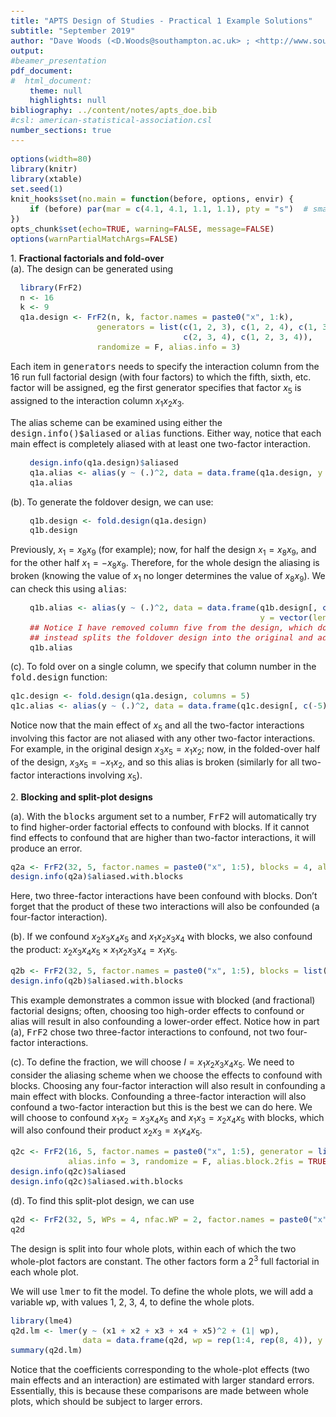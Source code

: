 ```yaml
---
title: "APTS Design of Studies - Practical 1 Example Solutions"
subtitle: "September 2019"
author: "Dave Woods (<D.Woods@southampton.ac.uk> ; <http://www.southampton.ac.uk/~davew>) <br> Statistical Sciences Research Institute, University of Southampton"
output: 
#beamer_presentation
pdf_document:
#  html_document:
    theme: null
    highlights: null
bibliography: ../content/notes/apts_doe.bib
#csl: american-statistical-association.csl
number_sections: true
---
```


\newcommand{\bx}{\boldsymbol{x}}
\newcommand{\btheta}{\boldsymbol{\theta}}
\newcommand{\bbeta}{\boldsymbol{\beta}}
\newcommand{\bvarepsilon}{\boldsymbol{\varepsilon}}
\newcommand{\by}{\boldsymbol{y}}
\newcommand{\rT}{\mathrm{T}}
\newcommand{\Var}{\operatorname{Var}}


<style>
pre {
  font-size: 15px;
}
</style>

```r
options(width=80)
library(knitr)
library(xtable)
set.seed(1)
knit_hooks$set(no.main = function(before, options, envir) {
    if (before) par(mar = c(4.1, 4.1, 1.1, 1.1), pty = "s")  # smaller margin on top
})
opts_chunk$set(echo=TRUE, warning=FALSE, message=FALSE)
options(warnPartialMatchArgs=FALSE)
```

<!-- Fold-over and follow-up-->
1\. **Fractional factorials and fold-over**  
(a)\. The design can be generated using
  
```r
  library(FrF2)
  n <- 16
  k <- 9
  q1a.design <- FrF2(n, k, factor.names = paste0("x", 1:k), 
                  generators = list(c(1, 2, 3), c(1, 2, 4), c(1, 3, 4), 
                                    c(2, 3, 4), c(1, 2, 3, 4)),
                  randomize = F, alias.info = 3)
```
    
Each item in <tt>generators</tt> needs to specify the interaction column from the 16 run full factorial design (with four factors) to which the fifth, sixth, etc. factor will be assigned, eg the first generator specifies that factor $x_5$ is assigned to the interaction column $x_1x_2x_3$.

The alias scheme can be examined using either the <tt>design.info()$aliased</tt> or <tt>alias</tt> functions. Either way, notice that each main effect is completely aliased with at least one two-factor interaction.
    
```r
    design.info(q1a.design)$aliased
    q1a.alias <- alias(y ~ (.)^2, data = data.frame(q1a.design, y = vector(length = 16)))
    q1a.alias
```

(b)\. To generate the foldover design, we can use:
```r
    q1b.design <- fold.design(q1a.design)
    q1b.design
```
Previously, $x_1 = x_8x_9$ (for example); now, for half the design $x_1 = x_8x_9$, and for the other half $x_1 = -x_8x_9$. Therefore, for the whole design the aliasing is broken (knowing the value of $x_1$ no longer determines the value of $x_8x_9$). We can check this using <tt>alias</tt>:
```r
    q1b.alias <- alias(y ~ (.)^2, data = data.frame(q1b.design[, c(-5)], 
                                                    y = vector(length = 2 * n)))
    ## Notice I have removed column five from the design, which doesn't correspond to a factor but 
    ## instead splits the foldover design into the original and addition parts
    q1b.alias
```

(c)\. To fold over on a single column, we specify that column number in the <tt>fold.design</tt> function:
```r
q1c.design <- fold.design(q1a.design, columns = 5)
q1c.alias <- alias(y ~ (.)^2, data = data.frame(q1c.design[, c(-5)], y = vector(length = 2 * n)))
```
Notice now that the main effect of $x_5$ and all the two-factor interactions involving this factor are not aliased with any other two-factor interactions. For example, in the original design $x_3x_5 = x_1x_2$; now, in the folded-over half of the design, $x_3x_5 = -x_1x_2,$ and so this alias is broken (similarly for all two-factor interactions involving $x_5$).

   



<!-- Blocking and split-plot designs-->
2\. **Blocking and split-plot designs**

(a)\. With the <tt>blocks</tt> argument set to a number, <tt>FrF2</tt> will automatically try to find higher-order factorial effects to confound with blocks. If it cannot find effects to confound that are higher than two-factor interactions, it will produce an error. 
 
```r
q2a <- FrF2(32, 5, factor.names = paste0("x", 1:5), blocks = 4, alias.info = 3, randomize = F)
design.info(q2a)$aliased.with.blocks
```
Here, two three-factor interactions have been confound with blocks. Don't forget that the product of these two interactions will also be confounded (a four-factor interaction).

(b)\. If we confound $x_2x_3x_4x_5$ and $x_1x_2x_3x_4$ with blocks, we also confound the product: $x_2x_3x_4x_5 \times x_1x_2x_3x_4 = x_1x_5$. 
```r
q2b <- FrF2(32, 5, factor.names = paste0("x", 1:5), blocks = list(c(2, 3, 4, 5), c(1, 2, 3, 4)), randomize = F, alias.block.2fis = TRUE)
design.info(q2b)$aliased.with.blocks
```
This example demonstrates a common issue with blocked (and fractional) factorial designs; often, choosing too high-order effects to confound or alias will result in also confounding a lower-order effect. Notice how in part (a), <tt>FrF2</tt> chose two three-factor interactions to confound, not two four-factor interactions. 

(c)\. To define the fraction, we will choose $I = x_1x_2x_3x_4x_5$. We need to consider the aliasing scheme when we choose the effects to confound with blocks. Choosing any four-factor interaction will also result in confounding a main effect with blocks. Confounding a three-factor interaction will also confound a two-factor interaction but this is the best we can do here. We will choose to confound $x_1x_2 = x_3x_4x_5$ and $x_1x_3 = x_2x_4x_5$ with blocks, which will also confound their product $x_2x_3 = x_1x_4x_5$.
```r
q2c <- FrF2(16, 5, factor.names = paste0("x", 1:5), generator = list(c(1, 2, 3, 4)), blocks = list(c(1, 2), c(1, 3)), 
            alias.info = 3, randomize = F, alias.block.2fis = TRUE)
design.info(q2c)$aliased
design.info(q2c)$aliased.with.blocks
```

(d)\. To find this split-plot design, we can use
```r
q2d <- FrF2(32, 5, WPs = 4, nfac.WP = 2, factor.names = paste0("x", 1:5), randomize = F)
q2d
```
The design is split into four whole plots, within each of which the two whole-plot factors are constant. The other factors form a $2^3$ full factorial in each whole plot.

We will use <tt>lmer</tt> to fit the model. To define the whole plots, we will add a variable <tt>wp</tt>, with values 1, 2, 3, 4, to define the whole plots.

```r
library(lme4)
q2d.lm <- lmer(y ~ (x1 + x2 + x3 + x4 + x5)^2 + (1| wp), 
               data = data.frame(q2d, wp = rep(1:4, rep(8, 4)), y = runif(32)))
summary(q2d.lm)
```
Notice that the coefficients corresponding to the whole-plot effects (two main effects and an interaction) are estimated with larger standard errors. Essentially, this is because these comparisons are made between whole plots, which should be subject to larger errors.  

 
